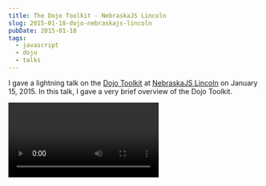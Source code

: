 ```yaml
---
title: The Dojo Toolkit - NebraskaJS Lincoln
slug: 2015-01-18-dojo-nebraskajs-lincoln
pubDate: 2015-01-18
tags:
  - javascript
  - dojo
  - talks
---
```



I gave a lightning talk on the [Dojo Toolkit](http://dojotoolkit.org) at [NebraskaJS Lincoln](http://nebraskajs.com) on January 15, 2015. In this talk, I gave a very brief overview of the Dojo Toolkit.

<Video videoId="JkF7nFwVWjU" />

__References:__

* [The Dojo Toolkit website](http://dojotoolkit.org)
* [Dojo on Github](https://github.com/dojo/dojo)
* [Dojo2 on Github](https://github.com/dojo/dojo2)
